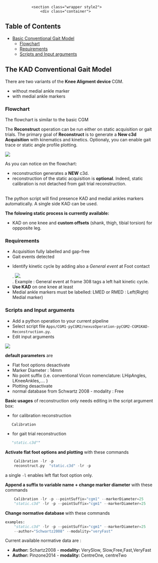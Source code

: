 <!---
output:
  html_document:
    toc: true
    toc_depth: 5
--->


<!--html_preserve-->
				<section class="wrapper style2">
					<div class="container">
<!--/html_preserve-->


<div class="jumbotron">
# Table of Contents
<ul>
<li><a href="#basic-conventional-gait-model">Basic Conventional Gait Model</a><ul>
<li><a href="#flowchart">Flowchart</a></li>
<li><a href="#requirements">Requirements</a></li>
<li><a href="#scripts-and-input-arguments">Scripts and Input arguments</a></li>
</ul></li>
</ul>
</div>


## The KAD Conventional Gait Model

There are two variants of the  **Knee Aligment device ** CGM. 

* without medial ankle marker
* with medial ankle markers

### Flowchart 

The flowchart is similar to the basic CGM 
 
The **Reconstruct** operation can be run either on static acquisition or gait trials. The primary goal of **Reconstruct** is to generate a **New c3d Acquisition** with kinematics and kinetics. Optionaly, you can enable gait trace or static angle profile plotting. 


![](diagrams/diagram_pyCGM2-CGM1.png)


<div class="alert alert-dismissible alert-warning">
  <p> As you can notice on the flowchart:
  
  * reconstruction generates a **NEW** c3d. 
  * reconstruction of the static acquisition is **optional**. Indeed, static calibration is not detached from gait trial reconstruction.</p>

<br>
The python script will find presence KAD and medial ankles markers automatically. A single side KAD can be used. 

</div>


<div class="alert alert-dismissible alert-danger">
**The folowing static process is currently available:**

 * KAD on one knee and **custom offsets** (shank, thigh, tibial torsion) for oppposite leg.  
  
</div>




### Requirements


 * Acquisition fully labelled and gap-free
 * Gait events detected
 * <p class="text-warning">Identify kinetic cycle by adding also a *General event* at  Foot contact</p>. 
 ![](images/nexus2/generalEvent.PNG). <br>. Example : General event at frame 308 tags a left hait kinetic cycle.
 * **Use KAD** on one knee at least
 * Medial ankle markers must be labelled: LMED or RMED : Left(Right) Medial marker)
 
 


### Scripts and  Input arguments 

 * Add a python operation to your current pipeline
 * Select script file `Apps/CGM1-pyCGM2/nexusOperation-pyCGM2-CGM1KAD-Reconstruction.py`.
 * Edit input arguments
 
  ![](images/nexus2/pythonCommandWindows.PNG) 






**default parameters** are

 * Flat foot options desactivate   
 * Marker Diameter : 14mm 
 * No point suffix (i.e. conventional Vicon nomenclature: LHipAngles, LKneeAnkles,.... ) 
 * Plotting  desactivate
 * normal database from Schwartz 2008 - modality : Free

**Basic usages** of reconstruction only needs editing in the script argument box: 

 * for calibration reconstruction
 
 ```python
    Calibration
```

 * for gait trial reconstruction
 
 ```python
    "static.c3d""
```


**Activate flat foot options and plotting** with these commands

```python
    Calibration -lr -p
    reconstruct.py  "static.c3d" -lr -p
```

a single `-l` enables left flat foot option only. 



**Append a suffix to variable name + change marker diameter** with these commands

```python
    Calibration -lr -p --pointSuffix="cgm1" --markerDiameter=25
    "static.c3d" -lr -p --pointSuffix="cgm1" --markerDiameter=25
```

**Change normative database ** with these commands

```python
examples:
    "static.c3d" -lr -p --pointSuffix="cgm1" --markerDiameter=25 
    --author="Schwartz2008" --modality="veryFast"
```
Current available normative data are :

 * **Author:** Schartz2008 - **modality:** VerySlow, Slow,Free,Fast,VeryFast  
 * **Author:** Pinzone2014 - **modality:** CentreOne, centreTwo  



 

<!--html_preserve-->
</div>
</section>
<!--/html_preserve-->


